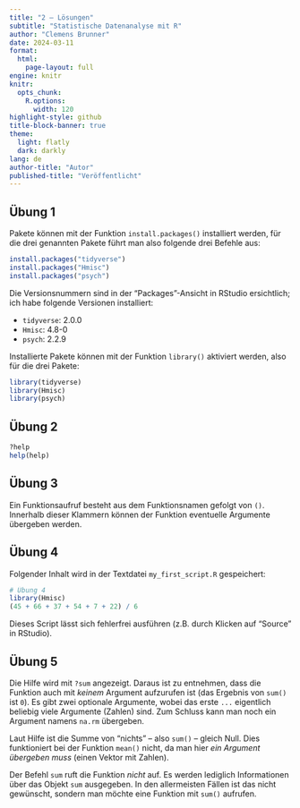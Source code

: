 ```yaml
---
title: "2 – Lösungen"
subtitle: "Statistische Datenanalyse mit R"
author: "Clemens Brunner"
date: 2024-03-11
format:
  html:
    page-layout: full
engine: knitr
knitr:
  opts_chunk: 
    R.options:
      width: 120
highlight-style: github
title-block-banner: true
theme:
  light: flatly
  dark: darkly
lang: de
author-title: "Autor"
published-title: "Veröffentlicht"
---
```


## Übung 1

Pakete können mit der Funktion `install.packages()` installiert werden, für die drei genannten Pakete führt man also folgende drei Befehle aus:

```r
install.packages("tidyverse")
install.packages("Hmisc")
install.packages("psych")
```

Die Versionsnummern sind in der "Packages"-Ansicht in RStudio ersichtlich; ich habe folgende Versionen installiert:

- `tidyverse`: 2.0.0
- `Hmisc`: 4.8-0
- `psych`: 2.2.9

Installierte Pakete können mit der Funktion `library()` aktiviert werden, also für die drei Pakete:

```r
library(tidyverse)
library(Hmisc)
library(psych)
```


## Übung 2

```r
?help
help(help)
```


## Übung 3

Ein Funktionsaufruf besteht aus dem Funktionsnamen gefolgt von `()`. Innerhalb dieser Klammern können der Funktion eventuelle Argumente übergeben werden.


## Übung 4

Folgender Inhalt wird in der Textdatei `my_first_script.R` gespeichert:

```r
# Übung 4
library(Hmisc)
(45 + 66 + 37 + 54 + 7 + 22) / 6
```

Dieses Script lässt sich fehlerfrei ausführen (z.B. durch Klicken auf "Source" in RStudio).


## Übung 5

Die Hilfe wird mit `?sum` angezeigt. Daraus ist zu entnehmen, dass die Funktion auch mit *keinem* Argument aufzurufen ist (das Ergebnis von `sum()` ist `0`). Es gibt zwei optionale Argumente, wobei das erste `...` eigentlich beliebig viele Argumente (Zahlen) sind. Zum Schluss kann man noch ein Argument namens `na.rm` übergeben.

Laut Hilfe ist die Summe von "nichts" – also `sum()` – gleich Null. Dies funktioniert bei der Funktion `mean()` nicht, da man hier *ein Argument übergeben muss* (einen Vektor mit Zahlen).

Der Befehl `sum` ruft die Funktion *nicht* auf. Es werden lediglich Informationen über das Objekt `sum` ausgegeben. In den allermeisten Fällen ist das nicht gewünscht, sondern man möchte eine Funktion mit `sum()` aufrufen.

